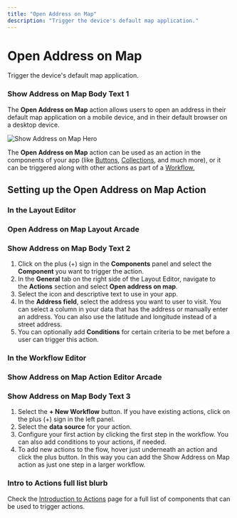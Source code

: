 ```yaml
---
title: "Open Address on Map"
description: "Trigger the device's default map application."
---
```


# Open Address on Map

Trigger the device's default map application.

### Show Address on Map Body Text 1

The **Open Address on Map** action allows users to open an address in their default map application on a mobile device, and in their default browser on a desktop device.



![Show Address on Map Hero](https://images.ctfassets.net/yreygbm72t08/6jrQbQaI65YFHPmJmpm8q0/38bf49d650c5b67c8b02f9ffabf0d1bd/CleanShot_2024-10-04_at_10_.29.41_2x.png)



The **Open Address on Map** action can be used as an action in the components of your app (like [Buttons](/essentials/components/button), [Collections](/essentials/components/collection), and much more), or it can be triggered along with other actions as part of a [Workflow.](/getting-started/introduction-to-workflows)

## **Setting up the** Open Address on Map Action

### In the Layout Editor




### Open Address on Map Layout Arcade

### Show Address on Map Body Text 2

1. Click on the plus (+) sign in the **Components** panel and select the **Component** you want to trigger the action.
2. In the **General** tab on the right side of the Layout Editor, navigate to the **Actions** section and select **Open address on map**.
3. Select the icon and descriptive text to use in your app.
4. In the **Address field**, select the address you want to user to visit. You can select a column in your data that has the address or manually enter an address. You can also use the latitude and longitude instead of a street address.
5. You can optionally add **Conditions** for certain criteria to be met before a user can trigger this action.

### In the Workflow Editor



### Show Address on Map Action Editor Arcade

### Show Address on Map Body Text 3

1. Select the **+ New Workflow** button. If you have existing actions, click on the plus (+) sign in the left panel.
2. Select the **data source** for your action.
3. Configure your first action by clicking the first step in the workflow. You can also add conditions to your actions, if needed.
4. To add new actions to the flow, hover just underneath an action and click the plus button. In this way you can add the Show Address on Map action as just one step in a larger workflow.



### Intro to Actions full list blurb

Check the [Introduction to Actions](/automation/actions) page for a full list of components that can be used to trigger actions.

